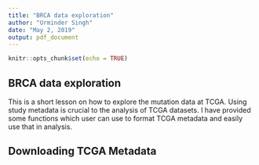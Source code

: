 ```yaml
---
title: "BRCA data exploration"
author: "Urminder Singh"
date: "May 2, 2019"
output: pdf_document
---
```


```r
knitr::opts_chunk$set(echo = TRUE)
```

## BRCA data exploration
This is a short lesson on how to explore the mutation data at TCGA.
Using study metadata is crucial to the analysis of TCGA datasets. I have provided some functions which user can use to format TCGA metadata and easily use that in analysis.


## Downloading TCGA Metadata


